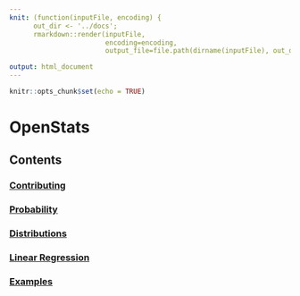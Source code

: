 ```yaml
---
knit: (function(inputFile, encoding) { 
      out_dir <- '../docs';
      rmarkdown::render(inputFile,
                        encoding=encoding, 
                        output_file=file.path(dirname(inputFile), out_dir, 'index.html')) })

output: html_document
---
```


```r
knitr::opts_chunk$set(echo = TRUE)
```

# OpenStats

## Contents

### [Contributing](contributing/contributing.html)
### [Probability](probability/probability.html)
### [Distributions](distributions/distributions.html)
### [Linear Regression](linearRegression/linearRegression.html)
### [Examples](examples/examples.html)
